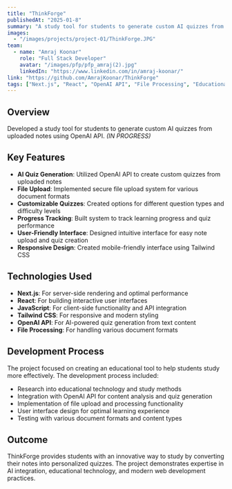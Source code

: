 ```yaml
---
title: "ThinkForge"
publishedAt: "2025-01-8"
summary: "A study tool for students to generate custom AI quizzes from uploaded notes using OpenAI API."
images:
  - "/images/projects/project-01/ThinkForge.JPG"
team:
  - name: "Amraj Koonar"
    role: "Full Stack Developer"
    avatar: "/images/pfp/pfp_amraj(2).jpg"
    linkedIn: "https://www.linkedin.com/in/amraj-koonar/"
link: "https://github.com/AmrajKoonar/ThinkForge"
tags: ["Next.js", "React", "OpenAI API", "File Processing", "Educational Tech", "Tailwind CSS"]
---
```


## Overview

Developed a study tool for students to generate custom AI quizzes from uploaded notes using OpenAI API. *(IN PROGRESS)*

## Key Features

- **AI Quiz Generation**: Utilized OpenAI API to create custom quizzes from uploaded notes
- **File Upload**: Implemented secure file upload system for various document formats
- **Customizable Quizzes**: Created options for different question types and difficulty levels
- **Progress Tracking**: Built system to track learning progress and quiz performance
- **User-Friendly Interface**: Designed intuitive interface for easy note upload and quiz creation
- **Responsive Design**: Created mobile-friendly interface using Tailwind CSS

## Technologies Used

- **Next.js**: For server-side rendering and optimal performance
- **React**: For building interactive user interfaces
- **JavaScript**: For client-side functionality and API integration
- **Tailwind CSS**: For responsive and modern styling
- **OpenAI API**: For AI-powered quiz generation from text content
- **File Processing**: For handling various document formats

## Development Process

The project focused on creating an educational tool to help students study more effectively. The development process included:

- Research into educational technology and study methods
- Integration with OpenAI API for content analysis and quiz generation
- Implementation of file upload and processing functionality
- User interface design for optimal learning experience
- Testing with various document formats and content types

## Outcome

ThinkForge provides students with an innovative way to study by converting their notes into personalized quizzes. The project demonstrates expertise in AI integration, educational technology, and modern web development practices. 